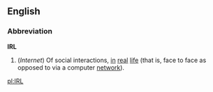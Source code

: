 ==English==
===Abbreviation===
'''IRL'''

#(''Internet'') Of social interactions, [[in]] [[real]] [[life]] (that is, face to face as opposed to via a computer [[network]]).

[[pl:IRL]]